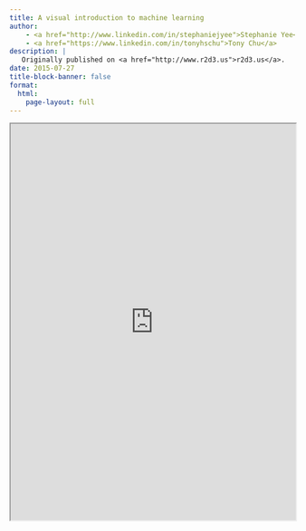 ```yaml
---
title: A visual introduction to machine learning
author:
    - <a href="http://www.linkedin.com/in/stephaniejyee">Stephanie Yee</a>
    - <a href="https://www.linkedin.com/in/tonyhschu">Tony Chu</a>
description: |
   Originally published on <a href="http://www.r2d3.us">r2d3.us</a>.
date: 2015-07-27
title-block-banner: false
format: 
  html:
    page-layout: full
---
```


```{=html}
<iframe width="100%" height="700" src="http://www.r2d3.us/visual-intro-to-machine-learning-part-1/" title="A visual introduction to machine learning"></iframe>
```